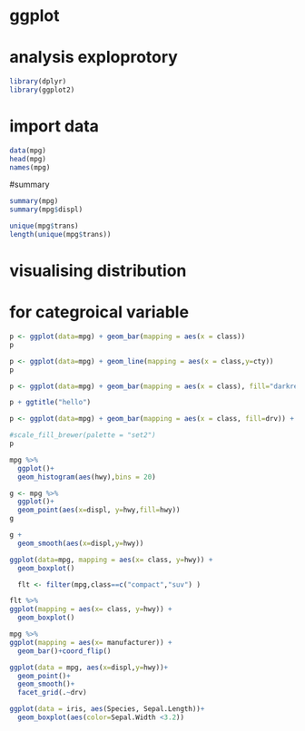# ggplot
# analysis exploprotory

```r
library(dplyr)
library(ggplot2)
```
# import data
```r
data(mpg)
head(mpg)
names(mpg)
```
#summary
```r
summary(mpg)
summary(mpg$displ)

unique(mpg$trans)
length(unique(mpg$trans))
```

# visualising distribution

# for categroical variable
```r
p <- ggplot(data=mpg) + geom_bar(mapping = aes(x = class))
p
```

```r
p <- ggplot(data=mpg) + geom_line(mapping = aes(x = class,y=cty))
p
```

```r
p <- ggplot(data=mpg) + geom_bar(mapping = aes(x = class), fill="darkred") + labs(x="Class of car", y = "Number of vechiles launched")

p + ggtitle("hello")
```

```r
p <- ggplot(data=mpg) + geom_bar(mapping = aes(x = class, fill=drv)) + labs(x="Class of car", y = "Number of vechiles launched") + scale_fill_manual("drv", values = c("4" = "black", "f" = "orange", "r" = "blue")) +coord_flip()

#scale_fill_brewer(palette = "set2")
p
```

```r
mpg %>%
  ggplot()+
  geom_histogram(aes(hwy),bins = 20)
```
```r
g <- mpg %>%
  ggplot()+
  geom_point(aes(x=displ, y=hwy,fill=hwy))
g
```
```r
g + 
  geom_smooth(aes(x=displ,y=hwy))
```

```r
ggplot(data=mpg, mapping = aes(x= class, y=hwy)) +
  geom_boxplot()
```
```r
  flt <- filter(mpg,class==c("compact","suv") )

flt %>%
ggplot(mapping = aes(x= class, y=hwy)) +
  geom_boxplot()

```
```r
mpg %>%
ggplot(mapping = aes(x= manufacturer)) +
  geom_bar()+coord_flip()
```
```r
ggplot(data = mpg, aes(x=displ,y=hwy))+
  geom_point()+
  geom_smooth()+
  facet_grid(.~drv)
```

```r
ggplot(data = iris, aes(Species, Sepal.Length))+
  geom_boxplot(aes(color=Sepal.Width <3.2))
```

